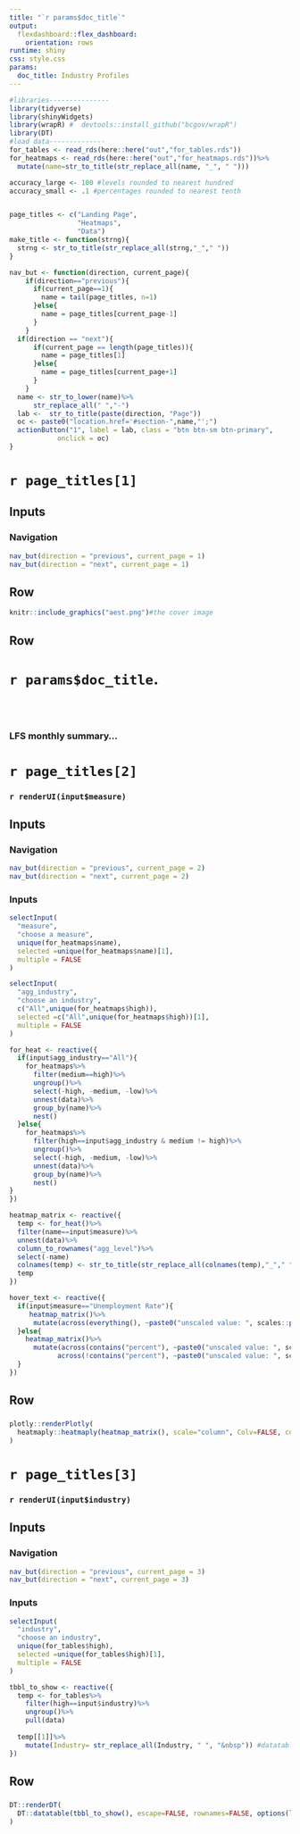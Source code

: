 ```yaml
---
title: "`r params$doc_title`"
output:
  flexdashboard::flex_dashboard:
    orientation: rows
runtime: shiny
css: style.css
params:
  doc_title: Industry Profiles
---
```


```r
#libraries---------------
library(tidyverse)
library(shinyWidgets)
library(wrapR) #  devtools::install_github("bcgov/wrapR")
library(DT)
#load data--------------
for_tables <- read_rds(here::here("out","for_tables.rds"))
for_heatmaps <- read_rds(here::here("out","for_heatmaps.rds"))%>%
  mutate(name=str_to_title(str_replace_all(name, "_", " ")))

accuracy_large <- 100 #levels rounded to nearest hundred
accuracy_small <- .1 #percentages rounded to nearest tenth


page_titles <- c("Landing Page",
                 "Heatmaps",
                 "Data")
make_title <- function(strng){
  strng <- str_to_title(str_replace_all(strng,"_"," "))
}

nav_but <- function(direction, current_page){
    if(direction=="previous"){
      if(current_page==1){
        name = tail(page_titles, n=1)
      }else{
        name = page_titles[current_page-1]
      }
    }
  if(direction == "next"){
      if(current_page == length(page_titles)){
        name = page_titles[1]
      }else{
        name = page_titles[current_page+1]
      }
    }
  name <- str_to_lower(name)%>%
      str_replace_all(" ","-")
  lab <-  str_to_title(paste(direction, "Page"))
  oc <- paste0("location.href='#section-",name,"';")
  actionButton("1", label = lab, class = "btn btn-sm btn-primary", 
            onclick = oc)
}

```

`r page_titles[1]` {data-navmenu="Table of Contents"}
=====================================
Inputs {.sidebar}
-------------------------------------

### Navigation

```r
nav_but(direction = "previous", current_page = 1)
nav_but(direction = "next", current_page = 1)
```

Row {data-height=600}
-------------------------------------

```r
knitr::include_graphics("aest.png")#the cover image
```

Row {data-height=400}
-------------------------------------

###

<h1 class="center">`r params$doc_title`.</h1> <!-- add the title -->

<br><br>

<h3> LFS monthly summary...</h3>



`r page_titles[2]`  {data-navmenu="Table of Contents"}
===========================================

### `r renderUI(input$measure)` 

Inputs {.sidebar}
-------------------------------------

### Navigation

```r
nav_but(direction = "previous", current_page = 2)
nav_but(direction = "next", current_page = 2)

```

### Inputs


```r
selectInput(
  "measure",
  "choose a measure",
  unique(for_heatmaps$name),
  selected =unique(for_heatmaps$name)[1],
  multiple = FALSE
)

selectInput(
  "agg_industry",
  "choose an industry",
  c("All",unique(for_heatmaps$high)),
  selected =c("All",unique(for_heatmaps$high))[1],
  multiple = FALSE
)

for_heat <- reactive({
  if(input$agg_industry=="All"){
    for_heatmaps%>%
      filter(medium==high)%>%
      ungroup()%>%
      select(-high, -medium, -low)%>%
      unnest(data)%>%
      group_by(name)%>%
      nest()
  }else{
    for_heatmaps%>%
      filter(high==input$agg_industry & medium != high)%>%
      ungroup()%>%
      select(-high, -medium, -low)%>%
      unnest(data)%>%
      group_by(name)%>%
      nest()
}
})

heatmap_matrix <- reactive({
  temp <- for_heat()%>%
  filter(name==input$measure)%>%
  unnest(data)%>%
  column_to_rownames("agg_level")%>%
  select(-name)
  colnames(temp) <- str_to_title(str_replace_all(colnames(temp),"_"," "))
  temp
})

hover_text <- reactive({
  if(input$measure=="Unemployment Rate"){
     heatmap_matrix()%>%
      mutate(across(everything(), ~paste0("unscaled value: ", scales::percent(., accuracy = accuracy_small))))
  }else{
    heatmap_matrix()%>%
      mutate(across(contains("percent"), ~paste0("unscaled value: ", scales::percent(., accuracy = accuracy_small))),
            across(!contains("percent"), ~paste0("unscaled value: ", scales::comma(., accuracy = accuracy_large))))
  }
})
```

Row 
-------------------------------------
   
### 

```r
plotly::renderPlotly(
  heatmaply::heatmaply(heatmap_matrix(), scale="column", Colv=FALSE, custom_hovertext=hover_text())
)
```




`r page_titles[3]`  {data-navmenu="Table of Contents"}
===========================================

### `r renderUI(input$industry)` 

Inputs {.sidebar}
-------------------------------------

### Navigation

```r
nav_but(direction = "previous", current_page = 3)
nav_but(direction = "next", current_page = 3)
```

### Inputs

```r
selectInput(
  "industry",
  "choose an industry",
  unique(for_tables$high),
  selected =unique(for_tables$high)[1],
  multiple = FALSE
)

tbbl_to_show <- reactive({
  temp <- for_tables%>%
    filter(high==input$industry)%>%
    ungroup()%>%
    pull(data)
  
  temp[[1]]%>%
    mutate(Industry= str_replace_all(Industry, " ", "&nbsp")) #datatable strips out whitespace
})
```

Row 
-------------------------------------
   
###

```r
DT::renderDT(
  DT::datatable(tbbl_to_show(), escape=FALSE, rownames=FALSE, options(list(pageLength = 100, dom='t')))
)
```







